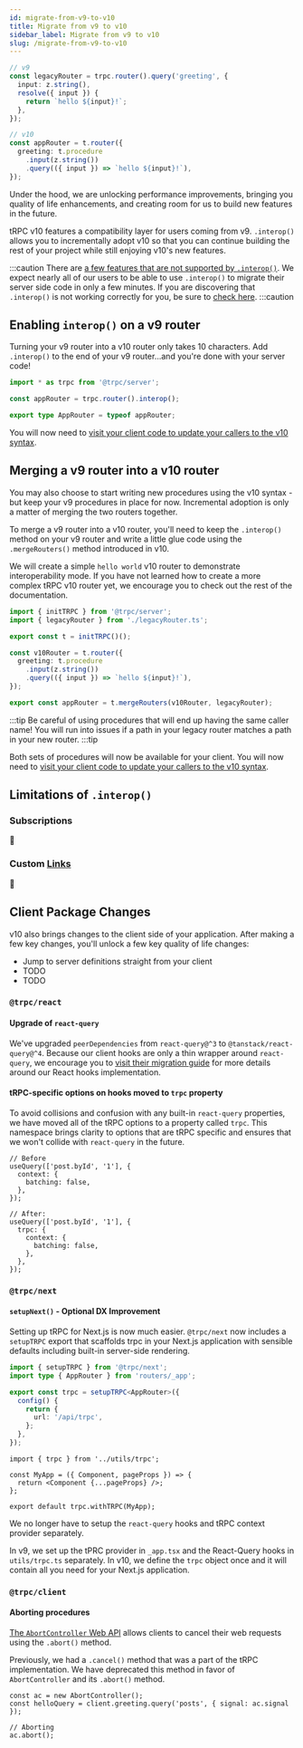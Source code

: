 ```yaml
---
id: migrate-from-v9-to-v10
title: Migrate from v9 to v10
sidebar_label: Migrate from v9 to v10
slug: /migrate-from-v9-to-v10
---
```



```ts
// v9
const legacyRouter = trpc.router().query('greeting', {
  input: z.string(),
  resolve({ input }) {
    return `hello ${input}!`;
  },
});

// v10
const appRouter = t.router({
  greeting: t.procedure
    .input(z.string())
    .query(({ input }) => `hello ${input}!`),
});
```

Under the hood, we are unlocking performance improvements, bringing you quality of life enhancements, and creating room for us to build new features in the future.

tRPC v10 features a compatibility layer for users coming from v9. `.interop()` allows you to incrementally adopt v10 so that you can continue building the rest of your project while still enjoying v10's new features.

:::caution
There are [a few features that are not supported by `.interop()`](#limitations-of-interop). We expect nearly all of our users to be able to use `.interop()` to migrate their server side code in only a few minutes. If you are discovering that `.interop()` is not working correctly for you, be sure to [check here](#limitations-of-interop).
:::caution

## Enabling `interop()` on a v9 router

Turning your v9 router into a v10 router only takes 10 characters. Add `.interop()` to the end of your v9 router...and you're done with your server code!

```ts title="/server.ts"
import * as trpc from '@trpc/server';

const appRouter = trpc.router().interop();

export type AppRouter = typeof appRouter;
```

You will now need to [visit your client code to update your callers to the v10 syntax](#client-package-changes).

## Merging a v9 router into a v10 router

You may also choose to start writing new procedures using the v10 syntax - but keep your v9 procedures in place for now. Incremental adoption is only a matter of merging the two routers together.

To merge a v9 router into a v10 router, you'll need to keep the `.interop()` method on your v9 router and write a little glue code using the `.mergeRouters()` method introduced in v10.

We will create a simple `hello world` v10 router to demonstrate interoperability mode. If you have not learned how to create a more complex tRPC v10 router yet, we encourage you to check out the rest of the documentation.

```ts title="/server.ts"
import { initTRPC } from '@trpc/server';
import { legacyRouter } from './legacyRouter.ts';

export const t = initTRPC()();

const v10Router = t.router({
  greeting: t.procedure
    .input(z.string())
    .query(({ input }) => `hello ${input}!`),
});

export const appRouter = t.mergeRouters(v10Router, legacyRouter);
```

:::tip
Be careful of using procedures that will end up having the same caller name! You will run into issues if a path in your legacy router matches a path in your new router.
:::tip

Both sets of procedures will now be available for your client. You will now need to [visit your client code to update your callers to the v10 syntax](#client-package-changes).

## Limitations of `.interop()`

### Subscriptions

🚧

### Custom [Links](links)

🚧

## Client Package Changes

v10 also brings changes to the client side of your application. After making a few key changes, you'll unlock a few key quality of life changes:

- Jump to server definitions straight from your client
- TODO
- TODO

### `@trpc/react`

#### Upgrade of `react-query`

We've upgraded `peerDependencies` from `react-query@^3` to `@tanstack/react-query@^4`. Because our client hooks are only a thin wrapper around `react-query`, we encourage you to [visit their migration guide](https://tanstack.com/query/v4/docs/guides/migrating-to-react-query-4) for more details around our React hooks implementation.

#### tRPC-specific options on hooks moved to `trpc` property

To avoid collisions and confusion with any built-in `react-query` properties, we have moved all of the tRPC options to a property called `trpc`. This namespace brings clarity to options that are tRPC specific and ensures that we won't collide with `react-query` in the future.

```tsx
// Before
useQuery(['post.byId', '1'], {
  context: {
    batching: false,
  },
});

// After:
useQuery(['post.byId', '1'], {
  trpc: {
    context: {
      batching: false,
    },
  },
});
```

### `@trpc/next`

#### `setupNext()` - Optional DX Improvement

Setting up tRPC for Next.js is now much easier. `@trpc/next` now includes a `setupTRPC` export that scaffolds trpc in your Next.js application with sensible defaults including built-in server-side rendering.

```ts title="utils/trpc.ts"
import { setupTRPC } from '@trpc/next';
import type { AppRouter } from 'routers/_app';

export const trpc = setupTRPC<AppRouter>({
  config() {
    return {
      url: '/api/trpc',
    };
  },
});
```

```tsx title="pages/_app.tsx"
import { trpc } from '../utils/trpc';

const MyApp = ({ Component, pageProps }) => {
  return <Component {...pageProps} />;
};

export default trpc.withTRPC(MyApp);
```

We no longer have to setup the `react-query` hooks and tRPC context provider separately.

In v9, we set up the tPRC provider in `_app.tsx` and the React-Query hooks in `utils/trpc.ts` separately. In v10, we define the `trpc` object once and it will contain all you need for your Next.js application.

### `@trpc/client`

#### Aborting procedures

[The `AbortController` Web API](https://developer.mozilla.org/en-US/docs/Web/API/AbortController) allows clients to cancel their web requests using the `.abort()` method.

Previously, we had a `.cancel()` method that was a part of the tRPC implementation. We have deprecated this method in favor of `AbortController` and its `.abort()` method.

```tsx
const ac = new AbortController();
const helloQuery = client.greeting.query('posts', { signal: ac.signal });

// Aborting
ac.abort();
```
